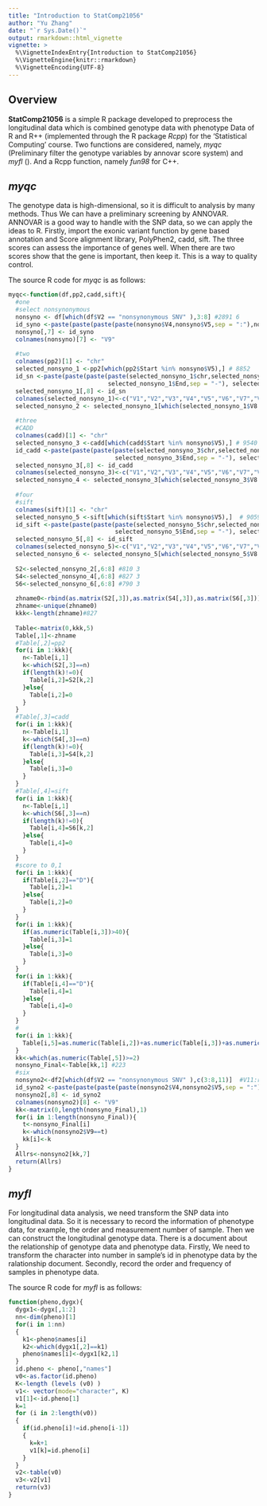 ```yaml
---
title: "Introduction to StatComp21056"
author: "Yu Zhang"
date: "`r Sys.Date()`"
output: rmarkdown::html_vignette
vignette: >
  %\VignetteIndexEntry{Introduction to StatComp21056}
  %\VignetteEngine{knitr::rmarkdown}
  %\VignetteEncoding{UTF-8}
---
```


## Overview

__StatComp21056__ is a simple R package developed to preprocess the longitudinal data which is combined genotype data with phenotype Data  of R and R++ (implemented through the R package _Rcpp_) for the 'Statistical Computing' course. Two functions are considered, namely, _myqc_ (Preliminary filter the genotype variables by annovar score system) and _myfl_ (). And a  Rcpp function, namely _fun98_ for C++.


##  _myqc_

The genotype data  is high-dimensional, so it is difficult to analysis by many methods.  Thus We can have a preliminary screening by ANNOVAR. ANNOVAR is a good way to handle with the SNP data, so we can apply the ideas to R. Firstly, import the exonic variant function by gene based annotation and Score alignment library, PolyPhen2, cadd, sift. The three scores can  assess the importance of genes well. When there are two scores show that the gene is important, then keep it. This is a way to quality control.

The source R code for _myqc_ is as follows:
```r
myqc<-function(df,pp2,cadd,sift){
  #one
  #select nonsynonymous
  nonsyno <- df[which(df$V2 == "nonsynonymous SNV" ),3:8] #2891 6
  id_syno <-paste(paste(paste(paste(nonsyno$V4,nonsyno$V5,sep = ":"),nonsyno$V6,sep = "-"), nonsyno$V7,sep = "_"), nonsyno$V8, sep = "_") 
  nonsyno[,7] <- id_syno
  colnames(nonsyno)[7] <- "V9"
  
  #two
  colnames(pp2)[1] <- "chr"
  selected_nonsyno_1 <-pp2[which(pp2$Start %in% nonsyno$V5),] # 8852    7
  id_sn <-paste(paste(paste(paste(selected_nonsyno_1$chr,selected_nonsyno_1$Start,sep = ":"),
                            selected_nonsyno_1$End,sep = "-"), selected_nonsyno_1$Ref,sep = "_"), selected_nonsyno_1$Alt, sep = "_") 
  selected_nonsyno_1[,8] <- id_sn
  colnames(selected_nonsyno_1)<-c("V1","V2","V3","V4","V5","V6","V7","V8")
  selected_nonsyno_2 <- selected_nonsyno_1[which(selected_nonsyno_1$V8 %in% nonsyno$V9),] #810   8
  
  #three
  #CADD
  colnames(cadd)[1] <- "chr"
  selected_nonsyno_3 <-cadd[which(cadd$Start %in% nonsyno$V5),] # 9540    7
  id_cadd <-paste(paste(paste(paste(selected_nonsyno_3$chr,selected_nonsyno_3$Start,sep = ":"),
                              selected_nonsyno_3$End,sep = "-"), selected_nonsyno_3$Ref,sep = "_"), selected_nonsyno_3$Alt, sep = "_") 
  selected_nonsyno_3[,8] <- id_cadd
  colnames(selected_nonsyno_3)<-c("V1","V2","V3","V4","V5","V6","V7","V8")
  selected_nonsyno_4 <- selected_nonsyno_3[which(selected_nonsyno_3$V8 %in% nonsyno$V9),] #[1] 827   8
  
  #four
  #sift
  colnames(sift)[1] <- "chr"
  selected_nonsyno_5 <-sift[which(sift$Start %in% nonsyno$V5),]  # 9059    7
  id_sift <-paste(paste(paste(paste(selected_nonsyno_5$chr,selected_nonsyno_5$Start,sep = ":"),
                              selected_nonsyno_5$End,sep = "-"), selected_nonsyno_5$Ref,sep = "_"), selected_nonsyno_5$Alt, sep = "_") 
  selected_nonsyno_5[,8] <- id_sift
  colnames(selected_nonsyno_5)<-c("V1","V2","V3","V4","V5","V6","V7","V8")
  selected_nonsyno_6 <- selected_nonsyno_5[which(selected_nonsyno_5$V8 %in% nonsyno$V9),] # 790   8
  
  S2<-selected_nonsyno_2[,6:8] #810 3  
  S4<-selected_nonsyno_4[,6:8] #827 3
  S6<-selected_nonsyno_6[,6:8] #790 3 
  
  zhname0<-rbind(as.matrix(S2[,3]),as.matrix(S4[,3]),as.matrix(S6[,3])) #810+827+790=2427
  zhname<-unique(zhname0) 
  kkk<-length(zhname)#827
  
  Table<-matrix(0,kkk,5)
  Table[,1]<-zhname
  #Table[,2]=pp2
  for(i in 1:kkk){
    n<-Table[i,1]
    k<-which(S2[,3]==n)
    if(length(k)!=0){
      Table[i,2]=S2[k,2]
    }else{
      Table[i,2]=0
    }
  }
  #Table[,3]=cadd
  for(i in 1:kkk){
    n<-Table[i,1]
    k<-which(S4[,3]==n)
    if(length(k)!=0){
      Table[i,3]=S4[k,2]
    }else{
      Table[i,3]=0
    }
  }
  #Table[,4]=sift
  for(i in 1:kkk){
    n<-Table[i,1]
    k<-which(S6[,3]==n)
    if(length(k)!=0){
      Table[i,4]=S6[k,2]
    }else{
      Table[i,4]=0
    }
  }
  #score to 0,1
  for(i in 1:kkk){
    if(Table[i,2]=="D"){
      Table[i,2]=1
    }else{
      Table[i,2]=0
    }
  }
  for(i in 1:kkk){
    if(as.numeric(Table[i,3])>40){
      Table[i,3]=1
    }else{
      Table[i,3]=0
    }
  }
  for(i in 1:kkk){
    if(Table[i,4]=="D"){
      Table[i,4]=1
    }else{
      Table[i,4]=0
    }
  }
  #
  for(i in 1:kkk){
    Table[i,5]=as.numeric(Table[i,2])+as.numeric(Table[i,3])+as.numeric(Table[i,4])
  }
  kk<-which(as.numeric(Table[,5])>=2)
  nonsyno_Final<-Table[kk,1] #223
  #six
  nonsyno2<-df2[which(df$V2 == "nonsynonymous SNV" ),c(3:8,11)]  #V11:rs   2891 7
  id_syno2 <-paste(paste(paste(paste(nonsyno2$V4,nonsyno2$V5,sep = ":"),nonsyno2$V6,sep = "-"), nonsyno2$V7,sep = "_"), nonsyno2$V8, sep = "_") 
  nonsyno2[,8] <- id_syno2
  colnames(nonsyno2)[8] <- "V9"
  kk<-matrix(0,length(nonsyno_Final),1)
  for(i in 1:length(nonsyno_Final)){
    t<-nonsyno_Final[i]
    k<-which(nonsyno2$V9==t)
    kk[i]<-k
  }
  Allrs<-nonsyno2[kk,7]
  return(Allrs)
}

```




##  _myfl_

For longitudinal data analysis, we need transform the SNP data into longitudinal data. So it is necessary to record the information of phenotype data, for example, the order and measurement number of sample. Then we can construct the longitudinal genotype data. There is a document about the relationship of genotype data and phenotype data. Firstly, We need to transform the character into number in sample's id in phenotype data by the ralationship document. Secondly, record the order and frequency of samples in phenotype data.


The source R code for _myfl_ is as follows:

```r
function(pheno,dygx){
  dygx1<-dygx[,1:2]
  nn<-dim(pheno)[1]
  for(i in 1:nn)
  {
    k1<-pheno$names[i]
    k2<-which(dygx1[,2]==k1)
    pheno$names[i]<-dygx1[k2,1]
  }
  id.pheno <- pheno[,"names"]
  v0<-as.factor(id.pheno) 
  K<-length (levels (v0) ) 
  v1<- vector(mode="character", K) 
  v1[1]<-id.pheno[1] 
  k=1
  for (i in 2:length(v0))
  { 
    if(id.pheno[i]!=id.pheno[i-1])
    {
      k=k+1
      v1[k]=id.pheno[i]
    }
  }
  v2<-table(v0) 
  v3<-v2[v1] 
  return(v3)
}
```



